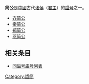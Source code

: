'''简公'''是[[中國|中國]]古代[[诸侯|诸侯]]（[[君主|君主]]）的[[谥号|諡号]]之一。

* [[齐简公|齐简公]]
* [[秦简公|秦简公]]
* [[郑简公|郑简公]]
* [[燕简公|燕简公]]

== 相关条目 ==
* [[同谥号庙号列表|同谥号庙号列表]]

[[Category:諡簡|Category:諡簡]]
{{disambig}}